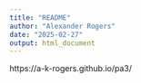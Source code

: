 ```yaml
---
title: "README"
author: "Alexander Rogers"
date: "2025-02-27"
output: html_document
---
```


https://a-k-rogers.github.io/pa3/
